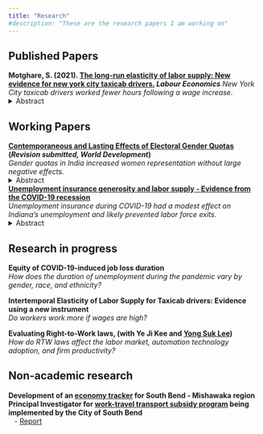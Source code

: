 ```yaml
---
title: "Research"
#description: "These are the research papers I am working on"
---
```

<!-- The one sentence description should make sense to a non-economist.  -->
## Published Papers
**Motghare, S. (2021). [The long-run elasticity of labor supply: New evidence for new york city taxicab drivers.](https://www.sciencedirect.com/science/article/abs/pii/S0927537121000609) _Labour Economics_**
*New York City taxicab drivers worked fewer hours following a wage increase.*
<details>
  <summary>Abstract</summary>
I study how New York City taxicab drivers change their work hours in response to a permanent wage change. Exploiting the effective wage increase induced by a regulatory change in fares, I estimate the long-run elasticity of labor supply to be -0.5. I show that the data limitations may have biased the estimates in a previous study that also use data for New York City taxicab drivers. Since the drivers are almost exclusively males, the estimate likely represents male labor supply elasticity. The negative elasticity is consistent with rising wages and declining work hours per worker observed over many decades and is useful evidence for policymakers to improve tax/ transfer systems.\
</details> 

## Working Papers
**[Contemporaneous and Lasting Effects of Electoral Gender Quotas](files/gender_quotas_paper.pdf) (_Revision submitted, World Development_)**\
*Gender quotas in India increased women representation without large negative effects.*
<details>
  <summary>Abstract</summary>
This paper examines several ways in which electoral gender quotas affect the political system. It uses data on reserved seat quotas for women in village councils in the Indian state of Jharkhand. Village council head positions subjected to gender quotas continue to elect more women even after the quotas are no longer binding. Gender quotas do not have spillover effects on other lower hierarchy positions in the council. They reduce electoral competitiveness, but only in the first round of elections and only at council member position. They do not affect the caste composition of the winning candidates. These results suggest that women’s representation may be achieved without large negative effects and that temporary electoral gender quotas can be an effective policy tool to increase long-run women’s political representation. The results are pertinent for affirmative action policies addressing other forms of discrimination.

</details> 

**[Unemployment insurance generosity and labor supply - Evidence from the COVID-19 recession](files/ui_paper.pdf)**\
*Unemployment insurance during COVID-19 had a modest effect on Indiana's unemployment and likely prevented labor force exits.*
<details>
  <summary>Abstract</summary>
I study the effect of Unemployment Insurance (UI) generosity during the COVID-19 recession using administrative data on the universe of Unemployment Insurance claims for the state of Indiana. The difference-in-difference identification strategy exploits the timing of the expiration of the Federal Pandemic Unemployment Compensation (FPUC) and the Lost Wages Assistance (LWA) programs and the eligibility rule for the LWA program, which paid eligible workers an extra \$300 per week for up to 6 weeks. A change in weekly benefit amount by $300 is associated with a change in the exit rate out of unemployment by 2.1 percentage points
(p.p.) in the opposite direction. This is because of both a decline in the reemployment rate (1.7 p. p.) which represents the disincentive or the moral hazard effect of UI, and a decline in labor force exits (0.4 p. p.) which suggests the ability of UI to keep workers in the labor force or the labor force participation effect. Access to six weeks of increased benefit amounts did not change workers’ probability of switching employers, nor significantly affect their earnings after reemployment, suggesting worker-firm match quality was unaffected.
```r
knitr::include_graphics("graphs/ui_labor_supply_website_graph.png")
```
</details> 



## Research in progress
**Equity of COVID-19-induced job loss duration**\
*How does the duration of unemployment during the pandemic vary by gender, race, and ethnicity?*


**Intertemporal Elasticity of Labor Supply for Taxicab drivers: Evidence using a new instrument**\
*Do workers work more if wages are high?*

**Evaluating Right-to-Work laws, (with Ye Ji Kee and [Yong Suk Lee](https://keough.nd.edu/profile/yong-suk-lee/))**\
*How do RTW laws affect the labor market, automation technology adoption, and firm productivity?*

## Non-academic research
| **Development of an [economy tracker](https://pulte.shinyapps.io/sbeconomydb/) for South Bend - Mishawaka region**
| **Principal Investigator for [work-travel transport subsidy program](https://www.commuterstrust.com/) being implemented by the City of South Bend**
|    - [Report](files/ct_report.pdf)

